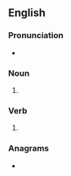 ==English==

===Pronunciation===
* {{IPA|/bɹaɪnz/|lang=en}}

===Noun===
{{head|en|noun form}}

# {{plural of|brine|lang=en}}

===Verb===
{{head|en|verb form}}

# {{en-third-person singular of|brine}}

===Anagrams===
* {{anagrams|en|a=beinrs|Briens|biners|nebris|rebins}}